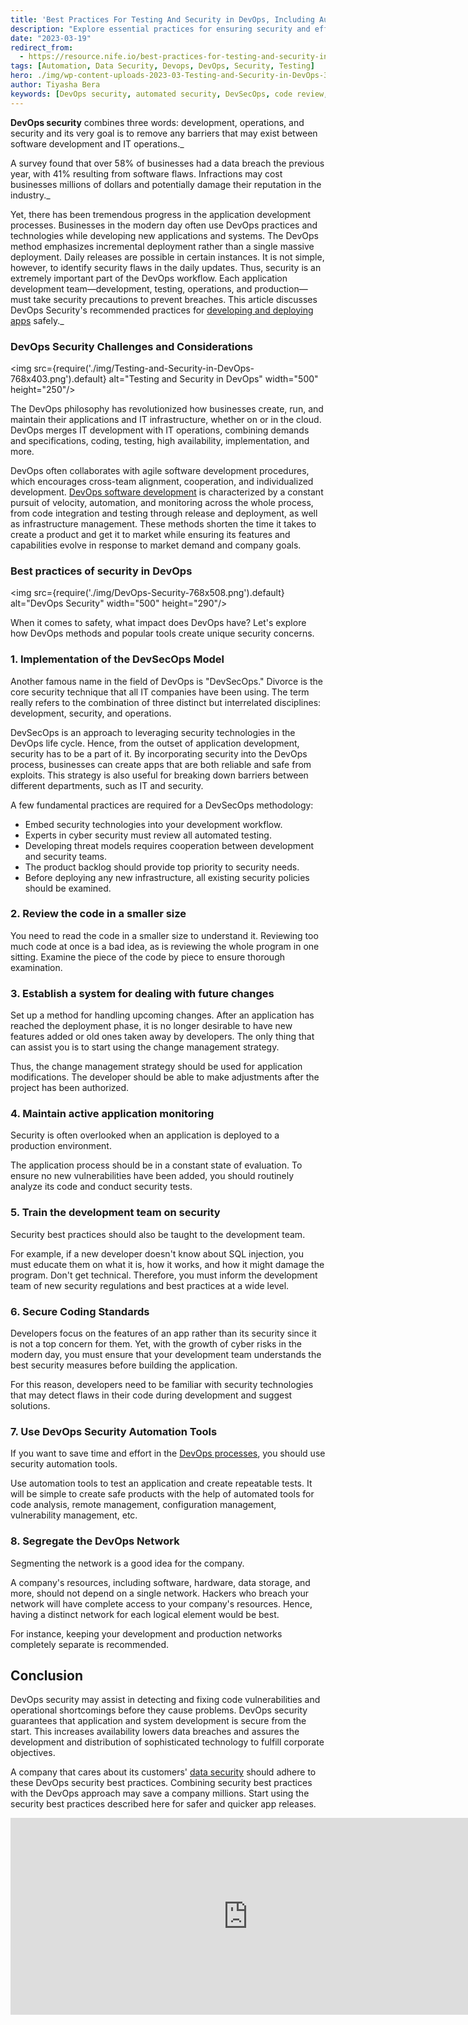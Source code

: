 ```yaml
---
title: 'Best Practices For Testing And Security in DevOps, Including Automated Security'
description: "Explore essential practices for ensuring security and efficiency in DevOps, including automated security measures and DevSecOps integration. Learn how to implement security best practices, manage code reviews, and utilize automation tools to enhance application security and operational efficiency."
date: "2023-03-19"
redirect_from: 
  - https://resource.nife.io/best-practices-for-testing-and-security-in-devops-including-automated-security/
tags: [Automation, Data Security, Devops, DevOps, Security, Testing]
hero: ./img/wp-content-uploads-2023-03-Testing-and-Security-in-DevOps-300x158.png
author: Tiyasha Bera
keywords: [DevOps security, automated security, DevSecOps, code review, application monitoring, secure coding, security automation tools, network segregation]
---
```


**DevOps security** combines three words: development, operations, and security and its very goal is to remove any barriers that may exist between software development and IT operations._

A survey found that over 58% of businesses had a data breach the previous year, with 41% resulting from software flaws. Infractions may cost businesses millions of dollars and potentially damage their reputation in the industry._

Yet, there has been tremendous progress in the application development processes. Businesses in the modern day often use DevOps practices and technologies while developing new applications and systems. The DevOps method emphasizes incremental deployment rather than a single massive deployment. Daily releases are possible in certain instances. It is not simple, however, to identify security flaws in the daily updates. Thus, security is an extremely important part of the DevOps workflow. Each application development team—development, testing, operations, and production—must take security precautions to prevent breaches. This article discusses DevOps Security's recommended practices for [developing and deploying apps](/blog/benefits-of-5g-for-business-in-app-development/) safely._

### **DevOps Security Challenges and Considerations**


<img src={require('./img/Testing-and-Security-in-DevOps-768x403.png').default} alt="Testing and Security in DevOps" width="500" height="250"/>
<br/>


 
The DevOps philosophy has revolutionized how businesses create, run, and maintain their applications and IT infrastructure, whether on or in the cloud. DevOps merges IT development with IT operations, combining demands and specifications, coding, testing, high availability, implementation, and more.

DevOps often collaborates with agile software development procedures, which encourages cross-team alignment, cooperation, and individualized development. [DevOps software development](/blog/introduction-of-devops-and-its-benefits-for-software-development/) is characterized by a constant pursuit of velocity, automation, and monitoring across the whole process, from code integration and testing through release and deployment, as well as infrastructure management. These methods shorten the time it takes to create a product and get it to market while ensuring its features and capabilities evolve in response to market demand and company goals.

### **Best practices of security in DevOps**


<img src={require('./img/DevOps-Security-768x508.png').default} alt="DevOps Security" width="500" height="290"/>
<br/>


 
When it comes to safety, what impact does DevOps have? Let's explore how DevOps methods and popular tools create unique security concerns.

### **1. Implementation of the DevSecOps Model**

Another famous name in the field of DevOps is "DevSecOps." Divorce is the core security technique that all IT companies have been using. The term really refers to the combination of three distinct but interrelated disciplines: development, security, and operations.

DevSecOps is an approach to leveraging security technologies in the DevOps life cycle. Hence, from the outset of application development, security has to be a part of it. By incorporating security into the DevOps process, businesses can create apps that are both reliable and safe from exploits. This strategy is also useful for breaking down barriers between different departments, such as IT and security.

A few fundamental practices are required for a DevSecOps methodology:

- Embed security technologies into your development workflow.
- Experts in cyber security must review all automated testing.
- Developing threat models requires cooperation between development and security teams.
- The product backlog should provide top priority to security needs.
- Before deploying any new infrastructure, all existing security policies should be examined.

### **2. Review the code in a smaller size**

You need to read the code in a smaller size to understand it. Reviewing too much code at once is a bad idea, as is reviewing the whole program in one sitting. Examine the piece of the code by piece to ensure thorough examination.

### **3. Establish a system for dealing with future changes**

Set up a method for handling upcoming changes. After an application has reached the deployment phase, it is no longer desirable to have new features added or old ones taken away by developers. The only thing that can assist you is to start using the change management strategy.

Thus, the change management strategy should be used for application modifications. The developer should be able to make adjustments after the project has been authorized.

### **4. Maintain active application monitoring**

Security is often overlooked when an application is deployed to a production environment.

The application process should be in a constant state of evaluation. To ensure no new vulnerabilities have been added, you should routinely analyze its code and conduct security tests.

### **5. Train the development team on security**

Security best practices should also be taught to the development team.

For example, if a new developer doesn't know about SQL injection, you must educate them on what it is, how it works, and how it might damage the program. Don't get technical. Therefore, you must inform the development team of new security regulations and best practices at a wide level.

### **6. Secure Coding Standards**

Developers focus on the features of an app rather than its security since it is not a top concern for them. Yet, with the growth of cyber risks in the modern day, you must ensure that your development team understands the best security measures before building the application.

For this reason, developers need to be familiar with security technologies that may detect flaws in their code during development and suggest solutions.

### **7. Use DevOps Security Automation Tools**

If you want to save time and effort in the [DevOps processes](https://www.lucidchart.com/blog/devops-process-flow#:~:text=The%20DevOps%20process%20flow%20is,feedback%2C%20delivery%2C%20and%20deployment.), you should use security automation tools.

Use automation tools to test an application and create repeatable tests. It will be simple to create safe products with the help of automated tools for code analysis, remote management, configuration management, vulnerability management, etc.

### **8. Segregate the DevOps Network**

Segmenting the network is a good idea for the company.

A company's resources, including software, hardware, data storage, and more, should not depend on a single network. Hackers who breach your network will have complete access to your company's resources. Hence, having a distinct network for each logical element would be best.

For instance, keeping your development and production networks completely separate is recommended.

## **Conclusion**

DevOps security may assist in detecting and fixing code vulnerabilities and operational shortcomings before they cause problems. DevOps security guarantees that application and system development is secure from the start. This increases availability lowers data breaches and assures the development and distribution of sophisticated technology to fulfill corporate objectives.

A company that cares about its customers' [data security](/blog/top-10-data-security-challenges-for-financial-services/) should adhere to these DevOps security best practices. Combining security best practices with the DevOps approach may save a company millions. Start using the security best practices described here for safer and quicker app releases.

<iframe width="760" height="315" src="https://www.youtube.com/embed/pO_AevrMBZQ?si=H1aVQodfZ5wKxFj1" title="YouTube video player" frameborder="0" allow="accelerometer; autoplay; clipboard-write; encrypted-media; gyroscope; picture-in-picture; web-share" referrerpolicy="strict-origin-when-cross-origin" allowfullscreen></iframe>
